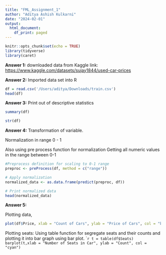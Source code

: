 ```yaml
---
title: "FML_Assignment_1"
author: "Aditya Ashish Kulkarni"
date: "2024-02-01"
output:
  html_document:
    df_print: paged
---
```


```r
knitr::opts_chunk$set(echo = TRUE)
library(tidyverse)
library(caret)

```


**Answer 1:** downloaded data from Kaggle link: <https://www.kaggle.com/datasets/sujay1844/used-car-prices>

**Answer 2:** Imported data set into R 

```r
df = read.csv('/Users/aditya/Downloads/train.csv')
head(df)

```

**Answer 3:** Print out of descriptive statistics 

``` r
summary(df)


``` 

``` r
str(df)

```

**Answer 4:** Transformation of variable. 

Normalization in range 0 - 1 

Also using pre process function for normalization
Getting all numeric values in the range between 0-1 

```r

#Preprocess definition for scaling to 0-1 range
preproc <- preProcess(df, method = c("range"))

# Apply normalization
normalized_data <- as.data.frame(predict(preproc, df))

# Print normalized data
head(normalized_data)

```



**Answer 5:**

Plotting data, 

```r
plot(df$Price, xlab = "Count of Cars", ylab = "Price of Cars", col = "blue")

```


Plotting seats:
Using table function for segregate seats and their counts and plotting it into bar graph using bar plot. 
````r
t = table(df$Seats)
barplot(t,xlab = "Number of Seats in Car", ylab = "Count", col = "cyan")
```




